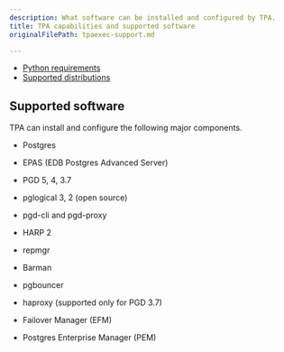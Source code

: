 ```yaml
---
description: What software can be installed and configured by TPA.
title: TPA capabilities and supported software
originalFilePath: tpaexec-support.md

---
```


-   [Python requirements](python/)
-   [Supported distributions](distributions/)

## Supported software

TPA can install and configure the following major components.

-   Postgres

-   EPAS (EDB Postgres Advanced Server)

-   PGD 5, 4, 3.7

-   pglogical 3, 2 (open source)

-   pgd-cli and pgd-proxy

-   HARP 2

-   repmgr

-   Barman

-   pgbouncer

-   haproxy (supported only for PGD 3.7)

-   Failover Manager (EFM)

-   Postgres Enterprise Manager (PEM)
